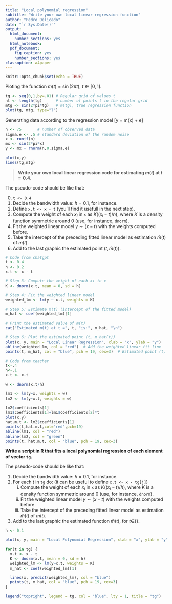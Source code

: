 ```yaml
---
title: "Local polynomial regression"
subtitle: "Write your own local linear regression function"
author: "Pedro Delicado"
date: "`r Sys.Date()`"
output:
  html_document:
    number_sections: yes
  html_notebook:
  pdf_document:
    fig_caption: yes
    number_sections: yes
classoption: a4paper
---
```

<!-- Comment lines are like this one -->
<!-- Use "\newpage" when you want a new page break in the pdf output  -->


```r
knitr::opts_chunk$set(echo = TRUE)
```


Ploting the function $m(t)= \sin(2\pi t)$, $t \in [0,1]$.
<!-- If you want a Figure with caption in the pdf output, use that as the starting line fo the chunk:--->
<!-- ```{r true-function, fig.cap="True function, $y = m(x) = \\sin(2 \\pi x)$"}-->

```r
tg <- seq(0,1,by=.01) # Regular grid of values t
nt <- length(tg)      # number of points t in the regular grid
mtg <- sin(2*pi*tg)   # m(tg), true regression function
plot(tg, mtg, type="l")
```

Generating data according to the regression model
\[y = m(x) + e\]

```r
n <- 75       # number of observed data
sigma.e <- .5 # standard deviation of the random noise
x <- runif(n)
mx <- sin(2*pi*x)
y <- mx + rnorm(n,0,sigma.e)

plot(x,y)
lines(tg,mtg)
```


> **Write your own local linear regression code for estimating $m(t)$ at $t=0.4$.**

The pseudo-code should be like that:

0. ``t <- 0.4``
1. Decide the bandwidth value: $h=0.1$, for instance.
2. Define ``x.t <- x - t`` (you'll find it usefull in the next step).
3. Compute the weight of each $x_i$ in ``x`` as $K((x_i-t)/h)$, where 
      $K$ is a density function symmetric around 0 (use, for instance, ``dnorm``).
4. Fit the weighted linear model $y \sim  (x -t)$ with the weights computed before.
5. Take the intercept of the preceding fitted linear model as estimation $\hat{m}(t)$ of $m(t)$. 
6. Add to the last graphic the estimated point $(t,\hat{m}(t))$.

```r
# Code from chatgpt
t <- 0.4
h <- 0.2
x.t <- x - t

# Step 3: Compute the weight of each xi in x
K <- dnorm(x.t, mean = 0, sd = h)

# Step 4: Fit the weighted linear model
weighted_lm <- lm(y ~ x.t, weights = K)

# Step 5: Estimate m(t) (intercept of the fitted model)
m_hat <- coef(weighted_lm)[1]

# Print the estimated value of m(t)
cat("Estimated m(t) at t =", t, "is:", m_hat, "\n")

# Step 6: Plot the estimated point (t, m_hat(t))
plot(x, y, main = "Local Linear Regression", xlab = "x", ylab = "y")
abline(weighted_lm, col = "red")  # Add the weighted linear fit line
points(t, m_hat, col = "blue", pch = 19, cex=3)  # Estimated point (t, m_hat(t))
``` 

```r
# Code from teacher
t<-.4
h<-.1
x.t <- x-t

w <- dnorm(x.t/h)

lm1 <- lm(y~x, weights = w)
lm2 <- lm(y~x.t, weights = w)

lm2$coefficients[1]
lm1$coefficients[1]+lm1$coefficients[2]*t
plot(x,y)
hat.m.t <- lm2$coefficients[1]
points(t,hat.m.t,col="red",pch=19)
abline(lm1, col = "red") 
abline(lm2, col = "green") 
points(t, hat.m.t, col = "blue", pch = 19, cex=3) 
```

**Write a script in R that fits a local polynomial regression of each element of vector `tg`.** 
 
The pseudo-code should be like that:

1. Decide the bandwidth value: $h=0.1$, for instance.
2. For each $t$ in ``tg`` do: (it can be useful to define `x.t <- x - tg[j]`)
    i. Compute the weight of each $x_i$ in ``x`` as $K((x_i-t)/h)$, where $K$ is a density function symmetric around 0 (use, for instance, `dnorm`).
    ii. Fit the weighted linear model $y \sim  (x -t)$ with the weights computed before.
    iii. Take the intercept of the preceding fitted linear model as estimation $\hat{m}(t)$ of $m(t)$. 
3. Add to the last graphic the estimated function $\hat{m}(t)$, for $t\in${\tt tg}.


```r
h <- 0.1

plot(x, y, main = "Local Polynomial Regression", xlab = "x", ylab = "y")

for(t in tg) {
  x.t <- x - t
  K <- dnorm(x.t, mean = 0, sd = h)
  weighted_lm <- lm(y~x.t, weights = K)
  m_hat <- coef(weighted_lm)[1]

  lines(x, predict(weighted_lm), col = "blue")
  points(t, m_hat, col = "blue", pch = 19, cex=3) 
}

legend("topright", legend = tg, col = "blue", lty = 1, title = "tg")
```